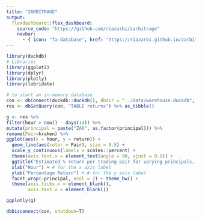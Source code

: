 ```yaml
---
title: "ZARBITRAGE"
output:
  flexdashboard::flex_dashboard:
    source_code: "https://github.com/riazarbi/zarbitrage"
    navbar:
      - { icon: "fa-database", href: "https://riazarbi.github.io/zarbitrage/documentation.html", align: right }
---
```


```r
library(duckdb)
# Libraries
library(ggplot2)
library(dplyr)
library(plotly)
library(lubridate)
```

```r
# to start an in-memory database
con <- dbConnect(duckdb::duckdb(), dbdir = "../data/warehouse.duckdb", read_only=TRUE)
res <- dbGetQuery(con, "TABLE returns") %>% as_tibble()
```

```r
g <- res %>%
filter(hour > now() - days(14)) %>%
mutate(principal = paste("ZAR", as.factor(principal))) %>%
rename(Pair=kraken) %>%
ggplot(aes(x = hour, y = return)) + 
  geom_line(aes(color = Pair), size = 0.5) + 
  scale_y_continuous(labels = scales::percent) +
  theme(axis.text.x = element_text(angle = 90, vjust = 0.5)) + 
  ggtitle("Estimated % return per trading pair for varying principals, last 2 weeks") +# for the main title
  xlab("Hour") + # for the x axis label
  ylab("Percentage Return") + # for the y axis label
  facet_wrap(~principal, ncol = 2) + theme_bw() +
  theme(axis.ticks.x = element_blank(),
        axis.text.x = element_blank())

```

```r
ggplotly(g)
```

```r
dbDisconnect(con, shutdown=T)
```

